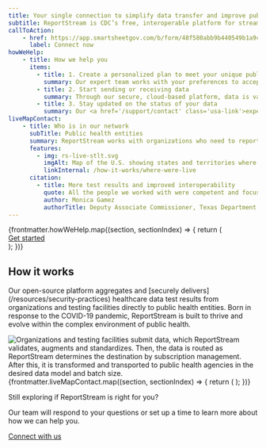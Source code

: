 ```yaml
---
title: Your single connection to simplify data transfer and improve public health
subtitle: ReportStream is CDC’s free, interoperable platform for streamlining public health reporting. We navigate unique, complex requirements and work to make sure your data gets where it needs to be.
callToAction:
    - href: https://app.smartsheetgov.com/b/form/48f580abb9b440549b1a9cf996ba6957
      label: Connect now
howWeHelp:
    - title: How we help you
      items:
        - title: 1. Create a personalized plan to meet your unique public health data needs
          summary: Our expert team works with your preferences to accept data in HL7, FHIR and CSV, and deliver data through multiple connection types.
        - title: 2. Start sending or receiving data
          summary: Through our secure, cloud-based platform, data is validated, routed and transformed to the correct jurisdictions in the correct formatting.
        - title: 3. Stay updated on the status of your data
          summary: Our <a href='/support/contact' class='usa-link'>expert support team</a> is on call and ready to solve any problems that arise.
liveMapContact:
    - title: Who is in our network
      subTitle: Public health entities
      summary: ReportStream works with organizations who need to report data and public health entities who need to receive data.
      features:
        - img: rs-live-stlt.svg
          imgAlt: Map of the U.S. showing states and territories where ReportStream is currently live
          linkInternal: /how-it-works/where-were-live
      citation:
        - title: More test results and improved interoperability
          quote: All the people we worked with were competent and focused. I will commend the team as to how they have continued to onboard facilities and get those lab results to us timely.  Without it, we wouldn’t have received those reports at all; or, we would have had numerous pages of faxes. This initiative really improved our interoperability.
          author: Monica Gamez
          authorTitle: Deputy Associate Commissioner, Texas Department of State Health Services
---
```


<HeroWrapper className="bg-blue-5">
    <div className="grid-container">
        {frontmatter.howWeHelp.map((section, sectionIndex) => {
            return (
                <ContentSection key={`home-${sectionIndex}`} {...section}>
                    <div className="grid-row flex-justify-center margin-bottom-2">
                        <A href={site.forms.connectWithRS.url} className="usa-button">Get started</A>
                    </div>
                </ContentSection>
            );
        })}
    </div>
</HeroWrapper>
<HeroWrapper>
    <section className="grid-container usa-section usa-prose padding-bottom-0">
        <h2 className="font-sans-xl margin-top-0">How it works</h2>
        <p className="usa-intro margin-top-4">Our open-source platform aggregates and [securely delivers](/resources/security-practices) healthcare data test results from organizations and testing facilities directly to public health entities. Born in response to the COVID-19 pandemic, ReportStream is built to thrive and evolve within the complex environment of public health.</p>
        <img
            className="margin-top-8"
            src="/assets/img/ReportStreamDiagram_2022.png"
            alt="Organizations and testing facilities submit data, which ReportStream validates, augments and standardizes. Then, the data is routed as ReportStream determines the destination by subscription management. After this, it is transformed and transported to public health agencies in the desired data model and batch size."
        />
    </section>
</HeroWrapper>
<HeroWrapper className="grid-container">
    {frontmatter.liveMapContact.map((section, sectionIndex) => {
        return (
            <LiveMap key={`livemap-${sectionIndex}`} className="usa-section margin-y-0 tablet:padding-bottom-9" {...section} />
        );
    })}
</HeroWrapper>
<HeroWrapper className="bg-blue-5">
    <section className="grid-container grid-row usa-section usa-prose flex-justify-center">
        <p className="font-sans-xl text-bold margin-top-0">Still exploring if ReportStream is right for you?</p>
        <p className="font-sans-lg">Our team will respond to your questions or set up a time to learn more about how we can help you.</p>
        <A href={site.forms.connectWithRS.url} className="usa-button">Connect with us</A>
    </section>
</HeroWrapper>